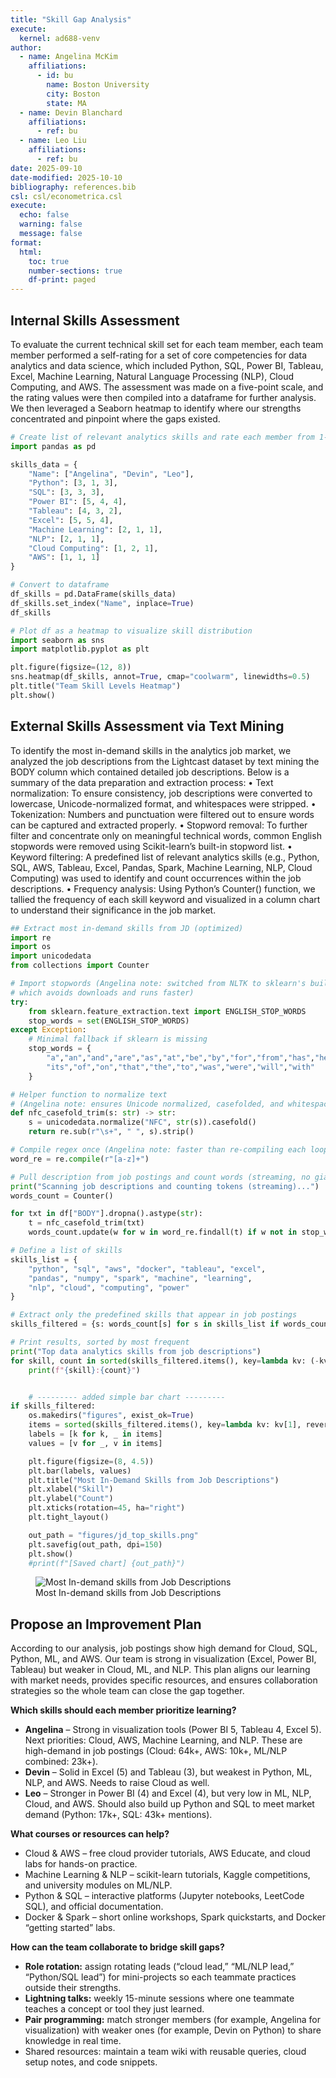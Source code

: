 ```yaml
---
title: "Skill Gap Analysis"
execute:
  kernel: ad688-venv
author:   
  - name: Angelina McKim
    affiliations:
      - id: bu
        name: Boston University
        city: Boston
        state: MA
  - name: Devin Blanchard
    affiliations:
      - ref: bu
  - name: Leo Liu
    affiliations:
      - ref: bu
date: 2025-09-10
date-modified: 2025-10-10
bibliography: references.bib
csl: csl/econometrica.csl
execute:
  echo: false     
  warning: false  
  message: false   
format: 
  html:
    toc: true
    number-sections: true
    df-print: paged
---
```


## Internal Skills Assessment
To evaluate the current technical skill set for each team member, each team member performed a self-rating for a set of core competencies for data analytics and data science, which included Python, SQL, Power BI, Tableau, Excel, Machine Learning, Natural Language Processing (NLP), Cloud Computing, and AWS. The assessment was made on a five-point scale, and the rating values were then compiled into a dataframe for further analysis. We then leveraged a Seaborn heatmap to identify where our strengths concentrated and pinpoint where the gaps existed. 

```python
# Create list of relevant analytics skills and rate each member from 1-5
import pandas as pd

skills_data = {
    "Name": ["Angelina", "Devin", "Leo"],
    "Python": [3, 1, 3],
    "SQL": [3, 3, 3],
    "Power BI": [5, 4, 4],
    "Tableau": [4, 3, 2],
    "Excel": [5, 5, 4],
    "Machine Learning": [2, 1, 1],
    "NLP": [2, 1, 1],
    "Cloud Computing": [1, 2, 1],
    "AWS": [1, 1, 1]
}

# Convert to dataframe 
df_skills = pd.DataFrame(skills_data)
df_skills.set_index("Name", inplace=True)
df_skills

# Plot df as a heatmap to visualize skill distribution
import seaborn as sns
import matplotlib.pyplot as plt

plt.figure(figsize=(12, 8))
sns.heatmap(df_skills, annot=True, cmap="coolwarm", linewidths=0.5)
plt.title("Team Skill Levels Heatmap")
plt.show()
```

## External Skills Assessment via Text Mining
To identify the most in-demand skills in the analytics job market, we analyzed the job descriptions from the Lightcast dataset by text mining the BODY column which contained detailed job descriptions. Below is a summary of the data preparation and extraction process:
	•	Text normalization: To ensure consistency, job descriptions were converted to lowercase, Unicode-normalized format, and whitespaces were stripped. 
	•	Tokenization: Numbers and punctuation were filtered out to ensure words can be captured and extracted properly.
	•	Stopword removal: To further filter and concentrate only on meaningful technical words, common English stopwords were removed using Scikit-learn's built-in stopword list. 
	•	Keyword filtering: A predefined list of relevant analytics skills (e.g., Python, SQL, AWS, Tableau, Excel, Pandas, Spark, Machine Learning, NLP, Cloud Computing) was used to identify and count occurrences within the job descriptions.
	•	Frequency analysis: Using Python's Counter() function, we tallied the frequency of each skill keyword and visualized in a column chart to understand their significance in the job market. 

```python
## Extract most in-demand skills from JD (optimized)
import re
import os
import unicodedata
from collections import Counter

# Import stopwords (Angelina note: switched from NLTK to sklearn's built-in stopwords,
# which avoids downloads and runs faster)
try:
    from sklearn.feature_extraction.text import ENGLISH_STOP_WORDS
    stop_words = set(ENGLISH_STOP_WORDS)
except Exception:
    # Minimal fallback if sklearn is missing
    stop_words = {
        "a","an","and","are","as","at","be","by","for","from","has","he","in","is","it",
        "its","of","on","that","the","to","was","were","will","with"
    }

# Helper function to normalize text
# (Angelina note: ensures Unicode normalized, casefolded, and whitespace trimmed)
def nfc_casefold_trim(s: str) -> str:
    s = unicodedata.normalize("NFC", str(s)).casefold()
    return re.sub(r"\s+", " ", s).strip()

# Compile regex once (Angelina note: faster than re-compiling each loop)
word_re = re.compile(r"[a-z]+")

# Pull description from job postings and count words (streaming, no giant string build)
print("Scanning job descriptions and counting tokens (streaming)...")
words_count = Counter()

for txt in df["BODY"].dropna().astype(str):
    t = nfc_casefold_trim(txt)
    words_count.update(w for w in word_re.findall(t) if w not in stop_words)

# Define a list of skills
skills_list = {
    "python", "sql", "aws", "docker", "tableau", "excel",
    "pandas", "numpy", "spark", "machine", "learning",
    "nlp", "cloud", "computing", "power"
}

# Extract only the predefined skills that appear in job postings
skills_filtered = {s: words_count[s] for s in skills_list if words_count.get(s, 0) > 0}

# Print results, sorted by most frequent
print("Top data analytics skills from job descriptions")
for skill, count in sorted(skills_filtered.items(), key=lambda kv: (-kv[1], kv[0])):
    print(f"{skill}:{count}")


    # --------- added simple bar chart ---------
if skills_filtered:
    os.makedirs("figures", exist_ok=True)  
    items = sorted(skills_filtered.items(), key=lambda kv: kv[1], reverse=True)
    labels = [k for k, _ in items]
    values = [v for _, v in items]

    plt.figure(figsize=(8, 4.5))
    plt.bar(labels, values)
    plt.title("Most In-Demand Skills from Job Descriptions")
    plt.xlabel("Skill")
    plt.ylabel("Count")
    plt.xticks(rotation=45, ha="right")
    plt.tight_layout()

    out_path = "figures/jd_top_skills.png"
    plt.savefig(out_path, dpi=150)
    plt.show()
    #print(f"[Saved chart] {out_path}")

```
![Most In-demand skills from Job Descriptions](figures/jd_top_skills.png)

## Propose an Improvement Plan
According to our analysis, job postings show high demand for Cloud, SQL, Python, ML, and AWS. Our team is strong in visualization (Excel, Power BI, Tableau) but weaker in Cloud, ML, and NLP. This plan aligns our learning with market needs, provides specific resources, and ensures collaboration strategies so the whole team can close the gap together.

**Which skills should each member prioritize learning?**

- **Angelina** – Strong in visualization tools (Power BI 5, Tableau 4, Excel 5). Next priorities: Cloud, AWS, Machine Learning, and NLP. These are high-demand in job postings (Cloud: 64k+, AWS: 10k+, ML/NLP combined: 23k+).  
- **Devin** – Solid in Excel (5) and Tableau (3), but weakest in Python, ML, NLP, and AWS. Needs to raise Cloud as well.  
- **Leo** – Stronger in Power BI (4) and Excel (4), but very low in ML, NLP, Cloud, and AWS. Should also build up Python and SQL to meet market demand (Python: 17k+, SQL: 43k+ mentions).  


**What courses or resources can help?**

- Cloud & AWS – free cloud provider tutorials, AWS Educate, and cloud labs for hands-on practice.  
- Machine Learning & NLP – scikit-learn tutorials, Kaggle competitions, and university modules on ML/NLP.  
- Python & SQL – interactive platforms (Jupyter notebooks, LeetCode SQL), and official documentation.  
- Docker & Spark – short online workshops, Spark quickstarts, and Docker “getting started” labs.  


**How can the team collaborate to bridge skill gaps?**

- **Role rotation:** assign rotating leads (“cloud lead,” “ML/NLP lead,” “Python/SQL lead”) for mini-projects so each teammate practices outside their strengths.  
- **Lightning talks:** weekly 15-minute sessions where one teammate teaches a concept or tool they just learned.  
- **Pair programming:** match stronger members (for example, Angelina for visualization) with weaker ones (for example, Devin on Python) to share knowledge in real time.  
- Shared resources: maintain a team wiki with reusable queries, cloud setup notes, and code snippets.  



